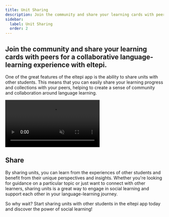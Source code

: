 ```yaml
---
title: Unit Sharing
description: Join the community and share your learning cards with peers for a collaborative language-learning experience with eltepi.
sidebar:
  label: Unit Sharing
  order: 2
---
```


## Join the community and share your learning cards with peers for a collaborative language-learning experience with eltepi.

One of the great features of the eltepi app is the ability to share units with other students. This means that you can easily share your learning progress and collections with your peers, helping to create a sense of community and collaboration around language learning.

<video src="/videos/xUnitSharing_converted.mp4" autoplay muted loop></video>

## Share

By sharing units, you can learn from the experiences of other students and benefit from their unique perspectives and insights. Whether you're looking for guidance on a particular topic or just want to connect with other learners, sharing units is a great way to engage in social learning and support each other in your language-learning journey.

So why wait? Start sharing units with other students in the eltepi app today and discover the power of social learning!
